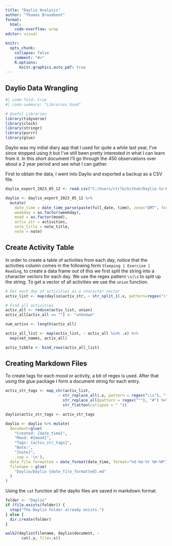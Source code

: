 ```yaml
---
title: "Daylio Analysis"
author: "Thomas Broadbent"
format: 
  html:
    code-overflow: wrap
editor: visual

knitr:
  opts_chunk: 
    collapse: false
    comment: "#>" 
    R.options:
      knitr.graphics.auto_pdf: true
---
```


## Daylio Data Wrangling

```r
#| code-fold: true
#| code-summary: "Libraries Used"

# Useful Libraries
library(tidyverse)
library(clock)
library(stringr)
library(purrr)
library(glue)
```

Daylio was my initial diary app that I used for quite a while last year, I've since stopped using it but I've still been pretty interested in what I can learn from it. In this short document I'll go through the 450 observations over about a 2 year period and see what I can gather.

First to obtain the data, I went into Daylio and exported a backup as a CSV file.

```r
daylio_export_2023_05_12 <- read.csv("C:/Users/ctrlb/Github/Daylio-to-Markdown/daylio_export_2023_05_12.csv")

daylio <- daylio_export_2023_05_12 %>%
  mutate(
    date_time = date_time_parse(paste(full_date, time), zone="GMT", format = "%Y-%m-%d %H:%M"),
    weekday = as.factor(weekday),
    mood = as.factor(mood),
    activ_str = activities,
    note_title = note_title,
    note = note)

```

## Create Activity Table

In order to create a table of activities from each day, notice that the activities column comes in the following form `Sleeping | Exercise | Reading`, to create a data frame out of this we first split the string into a character vectors for each day. We use the regex pattern `\s|\s` to split up the string. To get a vector of all activities we use the `union` function.

```r
# Get each day of activities as a character vector
activ_list <- map(daylio$activ_str, ~ str_split_1(.x, pattern=regex("\\s\\|\\s")))

# Find all activities
activ_all <- reduce(activ_list, union)
activ_all[activ_all == ""] <- "unknown"

num_activs <- length(activ_all)

activ_all_list <- map(activ_list, ~ activ_all %in% .x) %>%
  map(set_names, activ_all)

activ_tibble <- bind_rows(activ_all_list)


```

## Creating Markdown Files

To create tags for each mood or activity, a bit of regex is used. After that using the glue package I form a document string for each entry.

```r
activ_str_tags <- map_chr(activ_list, 
                       ~ str_replace_all(.x, pattern = regex("\\s"), "-") %>%
                         str_replace_all(pattern = regex("^"), "#") %>%
                         str_flatten(collapse = " "))

daylio$activ_str_tags <- activ_str_tags

daylio <- daylio %>% mutate(
  document=glue(
    "Created: {date_time}",
    "Mood: #{mood}",
    "Tags: {activ_str_tags}",
    "Note:",
    "{note}",
    .sep = '\n'),
  date_file_formatted = date_format(date_time, format="%d-%m-%Y %H-%M"),
  filename = glue(
    "Daylio/Daylio {date_file_formatted}.md"
  )
)
```

Using the `cat` function all the daylio files are saved in markdown format.

```r
folder <- "Daylio"
if (file.exists(folder)) {
  stop("The Daylio folder already exists.")
} else {
  dir.create(folder)
}

walk2(daylio$filename, daylio$document, ~
       cat(.y, file=.x))
```
